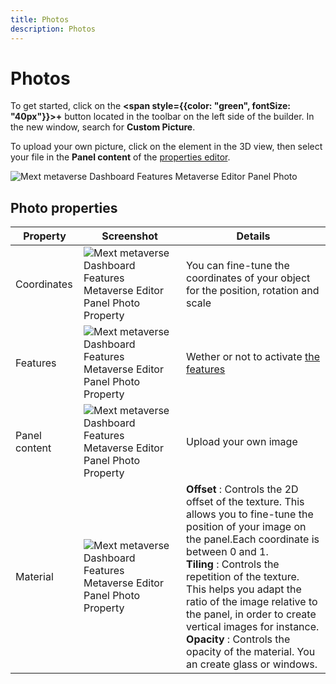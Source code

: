 ---
title: Photos
description: Photos
---

# Photos

To get started, click on the **<span style={{color: "green", fontSize: "40px"}}>+</span>** button located in the toolbar on the left side of the builder. In the new window, search for **Custom Picture**.

To upload your own picture, click on the element in the 3D view, then select your file in the **Panel content** of the [properties editor](/docs/metaverse/manage-your-metaverse/customize-your-metaverse/types-of-models/photos#photo-properties).

![Mext metaverse Dashboard Features Metaverse Editor Panel Photo](/img/metaverse/custom-picture.png)

## Photo properties

| Property      | Screenshot                                                                                                            | Details                                                                                                                                                                                                                                                                                                                                                                                                                             |
| ------------- | --------------------------------------------------------------------------------------------------------------------- | ----------------------------------------------------------------------------------------------------------------------------------------------------------------------------------------------------------------------------------------------------------------------------------------------------------------------------------------------------------------------------------------------------------------------------------- |
| Coordinates   | ![Mext metaverse Dashboard Features Metaverse Editor Panel Photo Property](/img/metaverse/properties-coordinates.jpg) | You can fine-tune the coordinates of your object for the position, rotation and scale                                                                                                                                                                                                                                                                                                                                               |
| Features      | ![Mext metaverse Dashboard Features Metaverse Editor Panel Photo Property](/img/metaverse/properties-features.jpg)    | Wether or not to activate [the features](/docs/metaverse/manage-your-metaverse/customize-your-metaverse/types-of-models/threed-models#features)                                                                                                                                                                                                                                                                                     |
| Panel content | ![Mext metaverse Dashboard Features Metaverse Editor Panel Photo Property](/img/metaverse/properties-panel.jpg)       | Upload your own image                                                                                                                                                                                                                                                                                                                                                                                                               |
| Material      | ![Mext metaverse Dashboard Features Metaverse Editor Panel Photo Property](/img/metaverse/properties-material.jpg)    | **Offset** : Controls the 2D offset of the texture. This allows you to fine-tune the position of your image on the panel.Each coordinate is between 0 and 1.<br />**Tiling** : Controls the repetition of the texture. This helps you adapt the ratio of the image relative to the panel, in order to create vertical images for instance.<br />**Opacity** : Controls the opacity of the material. You an create glass or windows. |
